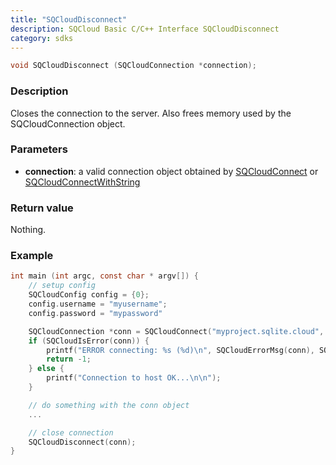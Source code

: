 ```yaml
---
title: "SQCloudDisconnect"
description: SQCloud Basic C/C++ Interface SQCloudDisconnect
category: sdks
---
```


```c
void SQCloudDisconnect (SQCloudConnection *connection);
```

### Description
Closes the connection to the server. Also frees memory used by the SQCloudConnection object.

### Parameters
* **connection**: a valid connection object obtained by [SQCloudConnect](/docs/sdk/c/sqcloudconnect) or [SQCloudConnectWithString](/docs/sdk/c/sqcloudconnectwithstring)

### Return value
Nothing.

### Example
```c
int main (int argc, const char * argv[]) {
    // setup config
    SQCloudConfig config = {0};
    config.username = "myusername";
    config.password = "mypassword"

    SQCloudConnection *conn = SQCloudConnect("myproject.sqlite.cloud", SQCLOUD_DEFAULT_PORT, &config);
    if (SQCloudIsError(conn)) {
        printf("ERROR connecting: %s (%d)\n", SQCloudErrorMsg(conn), SQCloudErrorCode(conn));
        return -1;
    } else {
        printf("Connection to host OK...\n\n");
    }

    // do something with the conn object
    ...

    // close connection
    SQCloudDisconnect(conn);
} 
```